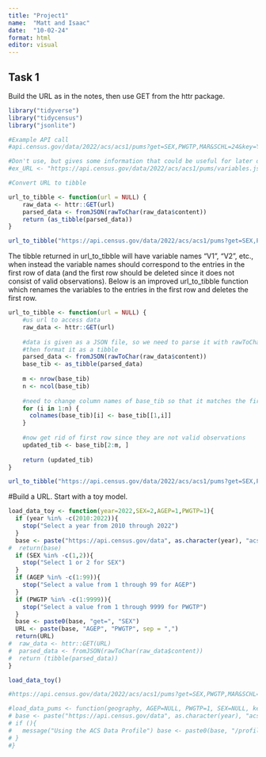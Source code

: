 ```yaml
---
title: "Project1"
name:  "Matt and Isaac"
date:  "10-02-24"
format: html
editor: visual
---
```


## Task 1

Build the URL as in the notes, then use GET from the httr package.

```r
library("tidyverse")
library("tidycensus")
library("jsonlite")

#Example API call
#api.census.gov/data/2022/acs/acs1/pums?get=SEX,PWGTP,MAR&SCHL=24&key=YOUR_KEY

#Don't use, but gives some information that could be useful for later development
#ex_URL <- "https://api.census.gov/data/2022/acs/acs1/pums/variables.json"

#Convert URL to tibble

url_to_tibble <- function(url = NULL) {
    raw_data <- httr::GET(url)
    parsed_data <- fromJSON(rawToChar(raw_data$content))
    return (as_tibble(parsed_data))
}

url_to_tibble("https://api.census.gov/data/2022/acs/acs1/pums?get=SEX,PWGTP,MAR&SCHL=24")

```

The tibble returned in url_to_tibble will have variable names "V1", "V2", etc., when instead the variable names should correspond to the entries in the 
first row of data (and the first row should be deleted since it does not consist of valid observations). Below is an improved url_to_tibble function which renames the variables to the entries in the first row and deletes the first row. 

```r
url_to_tibble <- function(url = NULL) {
    #us url to access data
    raw_data <- httr::GET(url)
    
    #data is given as a JSON file, so we need to parse it with rawToChar
    #then format it as a tibble
    parsed_data <- fromJSON(rawToChar(raw_data$content))
    base_tib <- as_tibble(parsed_data)
    
    m <- nrow(base_tib)
    n <- ncol(base_tib)
    
    #need to change column names of base_tib so that it matches the first row
    for (i in 1:n) {
      colnames(base_tib)[i] <- base_tib[[1,i]]
    }
    
    #now get rid of first row since they are not valid observations
    updated_tib <- base_tib[2:m, ]
    
    return (updated_tib)
}

url_to_tibble("https://api.census.gov/data/2022/acs/acs1/pums?get=SEX,PWGTP,MAR&SCHL=24")
```





#Build a URL.  Start with a toy model.

```r
load_data_toy <- function(year=2022,SEX=2,AGEP=1,PWGTP=1){
  if (year %in% -c(2010:2022)){
    stop("Select a year from 2010 through 2022")
  }
  base <- paste("https://api.census.gov/data", as.character(year), "acs", "acs1", "pums?", sep = "/")
#  return(base)
  if (SEX %in% -c(1,2)){
    stop("Select 1 or 2 for SEX")
  }
  if (AGEP %in% -c(1:99)){
    stop("Select a value from 1 through 99 for AGEP")
  }
  if (PWGTP %in% -c(1:9999)){
    stop("Select a value from 1 through 9999 for PWGTP")
  }
  base <- paste0(base, "get=", "SEX")
  URL <- paste(base, "AGEP", "PWGTP", sep = ",")
  return(URL)
#  raw_data <- httr::GET(URL)
#  parsed_data <- fromJSON(rawToChar(raw_data$content))
#  return (tibble(parsed_data))
}

load_data_toy()
```



```r
#https://api.census.gov/data/2022/acs/acs1/pums?get=SEX,PWGTP,MAR&SCHL=24

#load_data_pums <- function(geography, AGEP=NULL, PWGTP=1, SEX=NULL, key, year = 2022, show_call = FALSE) {
# base <- paste("https://api.census.gov/data", as.character(year), "acs", "acs1", "pums?", sep = "/")
# if (){ 
#   message("Using the ACS Data Profile") base <- paste0(base, "/profile") 
# }
#}
```

